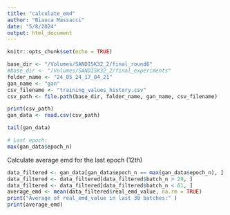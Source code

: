 ```yaml
---
title: "calculate_emd"
author: "Bianca Massacci"
date: "5/8/2024"
output: html_document
---
```


```r
knitr::opts_chunk$set(echo = TRUE)
```


```r
base_dir <- "/Volumes/SANDISK32_2/final_round6"
#base_dir <- "/Volumes/SANDISK32_2/final_experiments"
folder_name <- "24_05_24_17_04_21"
gan_name <- "gan"
csv_filename <- "training_values_history.csv"
csv_path <- file.path(base_dir, folder_name, gan_name, csv_filename)

print(csv_path)
gan_data <- read.csv(csv_path)

tail(gan_data)

```


```r
# Last epoch:
max(gan_data$epoch_n)
```


Calculate average emd for the last epoch (12th)

```r
data_filtered <- gan_data[gan_data$epoch_n == max(gan_data$epoch_n), ]
data_filtered <- data_filtered[data_filtered$batch_n > 29, ]
data_filtered <- data_filtered[data_filtered$batch_n < 61, ]
average_emd <- mean(data_filtered$real_emd_value, na.rm = TRUE)
print("Average of real_emd_value in last 30 batches:" )
print(average_emd)
```

